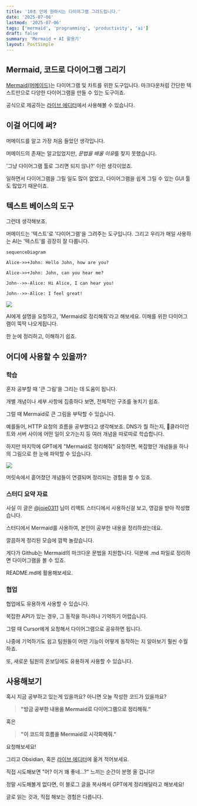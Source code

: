 ```yaml
---
title: '10초 안에 원하시는 다이어그램 그려드립니다.'
date: '2025-07-06'
lastmod: '2025-07-06'
tags: ['mermaid', 'programming', 'productivity', 'ai']
draft: false
summary: 'Mermaid + AI 활용기'
layout: PostSimple
---
```


## Mermaid, 코드로 다이어그램 그리기

[Mermaid(머메이드)](https://mermaid.js.org/)는 다이어그램 및 차트를 위한 도구입니다.
마크다운처럼 간단한 텍스트만으로 다양한 다이어그램을 만들 수 있는 도구이죠.

공식으로 제공하는 [라이브 에디터](https://mermaid.live/edit#pako:eNpVjsFugkAQhl9lM6c2QYMKuuyhSYXWi0mb1FPBwwRWlii7ZFliKfDuXTA17Zxm8n3_n-kgVRkHBqeLuqYCtSGHKJHEznMcCl3UpsT6SGazp37HDSmV5G1Ptg87RWqhqqqQ-ePN344SCbv9qHFiRCHPww2FU_5N8p5E8R4ro6rjX3K4qp68xMW7sPX_idDcpl7jE7ITzlLUJEQ9KeBArosMmNENd6DkusTxhG6kCRjBS54As2uG-pxAIgebqVB-KlX-xrRqcgG2-1Lbq6kyNDwqMNd4V7Ax6qOV6T3CZcZ1qBppgPlTI7AOvoCtgvmCbjy69L1VsFpTz4EWGHXnlAbB0l-4GzdYu3Rw4Ht6wYKNP_wAsr14cw)에서 사용해볼 수 있습니다.

## 이걸 어디에 써?

머메이드를 알고 가장 처음 들었던 생각입니다.

머메이드의 존재는 알고있었지만,
*문법을 배울 이유*를 찾지 못했습니다.

'그냥 다이어그램 툴로 그리면 되지 않나?'
이런 생각이었죠.

일하면서 다이어그램을 그릴 일도 많이 없었고,
다이어그램을 쉽게 그릴 수 있는 GUI 툴도 많았기 때문이죠.

## 텍스트 베이스의 도구

그런데 생각해보죠.

머메이드는 '텍스트'로 '다이어그램'을 그려주는 도구입니다.
그리고 우리가 매일 사용하는 AI는 '텍스트'를 굉장히 잘 다룹니다.

```mermaid
sequenceDiagram

Alice->>+John: Hello John, how are you?

Alice->>+John: John, can you hear me?

John-->>-Alice: Hi Alice, I can hear you!

John-->>-Alice: I feel great!
```

![](https://velog.velcdn.com/images/stu442/post/29c76df9-4785-4ae9-8aec-ceaff2a261e3/image.png)

AI에게 설명을 요청하고, 'Mermaid로 정리해줘'라고 해보세요.
이해를 위한 다이어그램이 뚝딱 나오게됩니다.

한 눈에 정리하고, 이해하기 쉽죠.

## 어디에 사용할 수 있을까?

### 학습

혼자 공부할 때 '큰 그림'을 그리는 데 도움이 됩니다.

개별 개념이나 세부 사항에 집중하다 보면,
전체적인 구조를 놓치기 쉽죠.

그럴 때 Mermaid로 큰 그림을 부탁할 수 있습니다.

예를들어, HTTP 요청의 흐름을 공부했다고 생각해보죠.
DNS가 뭘 하는지, 클라이언트와 서버 사이에 어떤 일이 오가는지 등
여러 개념을 따로따로 학습합니다.

하지만 마지막에 GPT에게 "Mermaid로 정리해줘" 요청하면,
복잡했던 개념들을 하나의 그림으로 한 눈에 파악할 수 있습니다.

![](https://velog.velcdn.com/images/stu442/post/ab1e2ba4-005c-479e-9afb-303736bb4e7c/image.png)

머릿속에서 흩어졌던 개념들이
연결되며 정리되는 경험을 할 수 있죠.

### 스터디 요약 자료

사실 이 글은 [@joje0311](https://www.threads.com/@joje0311) 님이 리액트 스터디에서 사용하신걸 보고,
영감을 받아 작성했습니다.

스터디에서 Mermaid를 사용하여,
본인이 공부한 내용을 정리하셨는데요.

깔끔하게 정리된 모습에 깜짝 놀랐습니다.

게다가 Github는 Mermaid의 마크다운 문법을 지원합니다.
덕분에 .md 파일로 정리하면 다이어그램을 볼 수 있죠.

README.md에 활용해보세요.

### 협업

협업에도 유용하게 사용할 수 있습니다.

복잡한 API가 있는 경우,
그 동작을 하나하나 기억하기 어렵습니다.

그럴 때 Cursor에게 요청해서
다이어그램으로 공유하면 됩니다.

나중에 기억하기도 쉽고 팀원들이 어떤 기능이 어떻게 동작하는 지
알아보기 훨씬 수월하죠.

또, 새로운 팀원의 온보딩에도 유용하게 사용할 수 있습니다.

## 사용해보기

혹시 지금 공부하고 있는게 있을까요?
아니면 오늘 작성한 코드가 있을까요?

> **"방금 공부한 내용을 Mermaid로 다이어그램으로 정리해줘."**

혹은

> **"이 코드의 흐름을 Mermaid로 시각화해줘."**

요청해보세요!

그리고 Obsidian, 혹은 [라이브 에디터](https://mermaid.live/edit#pako:eNpVjsFugkAQhl9lM6c2QYMKuuyhSYXWi0mb1FPBwwRWlii7ZFliKfDuXTA17Zxm8n3_n-kgVRkHBqeLuqYCtSGHKJHEznMcCl3UpsT6SGazp37HDSmV5G1Ptg87RWqhqqqQ-ePN344SCbv9qHFiRCHPww2FU_5N8p5E8R4ro6rjX3K4qp68xMW7sPX_idDcpl7jE7ITzlLUJEQ9KeBArosMmNENd6DkusTxhG6kCRjBS54As2uG-pxAIgebqVB-KlX-xrRqcgG2-1Lbq6kyNDwqMNd4V7Ax6qOV6T3CZcZ1qBppgPlTI7AOvoCtgvmCbjy69L1VsFpTz4EWGHXnlAbB0l-4GzdYu3Rw4Ht6wYKNP_wAsr14cw)에 옮겨 적어보세요.

직접 시도해보면
"어? 이거 꽤 좋네...?" 느끼는 순간이 분명 올 겁니다!

정말 시도해볼게 없다면,
이 블로그 글을 복사해서 GPT에게 정리해달라고 해보세요!

글로 읽는 것과, 직접 해보는 경험은 다릅니다.
